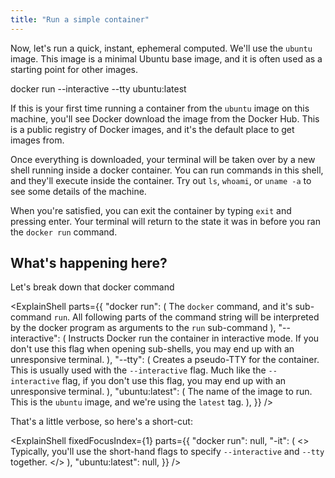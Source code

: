 ```yaml
---
title: "Run a simple container"
---
```





Now, let's run a quick, instant, ephemeral computed. We'll use the `ubuntu` image. This image is a minimal Ubuntu base image, and it is often used as a starting point for other images.

<Terminal>docker run --interactive --tty ubuntu:latest</Terminal>

If this is your first time running a container from the `ubuntu` image on this machine, you'll see Docker download the image from the Docker Hub. This is a public registry of Docker images, and it's the default place to get images from.

Once everything is downloaded, your terminal will be taken over by a new shell running inside a docker container. You can run commands in this shell, and they'll execute inside the container. Try out `ls`, `whoami`, or `uname -a` to see some details of the machine.

When you're satisfied, you can exit the container by typing `exit` and pressing enter. Your terminal will return to the state it was in before you ran the `docker run` command.

## What's happening here?

Let's break down that docker command

<ExplainShell
  parts={{
    "docker run": (
      <Markdown>
        The `docker` command, and it's sub-command `run`. All following parts of
        the command string will be interpreted by the docker program as
        arguments to the `run` sub-command
      </Markdown>
    ),
    "--interactive": (
      <Markdown>
        Instructs Docker run the container in interactive mode. If you don't use
        this flag when opening sub-shells, you may end up with an unresponsive
        terminal.
      </Markdown>
    ),
    "--tty": (
      <Markdown>
        Creates a pseudo-TTY for the container. This is usually used with the
        `--interactive` flag. Much like the `--interactive` flag, if you don't
        use this flag, you may end up with an unresponsive terminal.
      </Markdown>
    ),
    "ubuntu:latest": (
      <Markdown>
        The name of the image to run. This is the `ubuntu` image, and we're
        using the `latest` tag.
      </Markdown>
    ),
  }}
/>

That's a little verbose, so here's a short-cut:

<ExplainShell
  fixedFocusIndex={1}
  parts={{
    "docker run": null,
    "-it": (
      <>
        Typically, you'll use the short-hand flags to specify `--interactive`
        and `--tty` together.
      </>
    ),
    "ubuntu:latest": null,
  }}
/>
